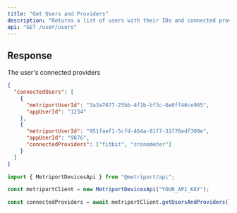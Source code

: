 ```yaml
---
title: "Get Users and Providers"
description: "Returns a list of users with their IDs and connected providers."
api: "GET /user/users"
---
```


## Response

<ResponseField name="connectedUsers" type="array" required>
  The user's connected providers
</ResponseField>

```json
{
  "connectedUsers": [
    {
      "metriportUserId": "3a3a7677-25bb-4f1b-bf3c-6e0ff46ce905",
      "appUserId": "1234"
    },
    {
      "metriportUserId": "951faef1-5cfd-464a-81f7-31f76edf309e",
      "appUserId": "9876",
      "connectedProviders": ["fitbit", "cronometer"]
    }
  ]
}
```

<ResponseExample>

```javascript Metriport SDK
import { MetriportDevicesApi } from "@metriport/api";

const metriportClient = new MetriportDevicesApi("YOUR_API_KEY");

const connectedProviders = await metriportClient.getUsersAndProviders();
```

</ResponseExample>
